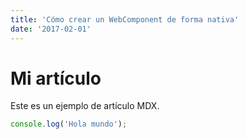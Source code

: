 ```yaml
---
title: 'Cómo crear un WebComponent de forma nativa'
date: '2017-02-01'
---
```





  # Mi artículo

  Este es un ejemplo de artículo MDX.

  ```javascript
  console.log('Hola mundo');
  ```
